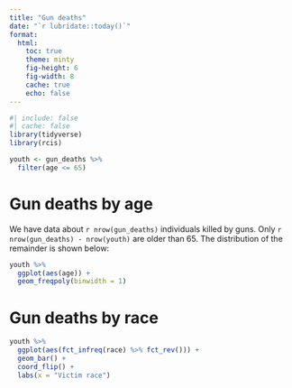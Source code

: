 ```yaml
---
title: "Gun deaths"
date: "`r lubridate::today()`"
format:
  html:
    toc: true
    theme: minty
    fig-height: 6
    fig-width: 8
    cache: true
    echo: false
---
```


```r
#| include: false
#| cache: false
library(tidyverse)
library(rcis)

youth <- gun_deaths %>%
  filter(age <= 65)
```

# Gun deaths by age

We have data about `r nrow(gun_deaths)` individuals killed by guns. Only `r nrow(gun_deaths) - nrow(youth)` are older than 65. The distribution of the remainder is shown below:

```r
youth %>% 
  ggplot(aes(age)) + 
  geom_freqpoly(binwidth = 1)
```

# Gun deaths by race

```r
youth %>%
  ggplot(aes(fct_infreq(race) %>% fct_rev())) +
  geom_bar() +
  coord_flip() +
  labs(x = "Victim race")
```
